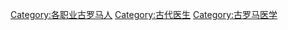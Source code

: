 [[Category:各职业古罗马人|Category:各职业古罗马人]]
[[Category:古代医生|Category:古代医生]]
[[Category:古罗马医学|Category:古罗马医学]]